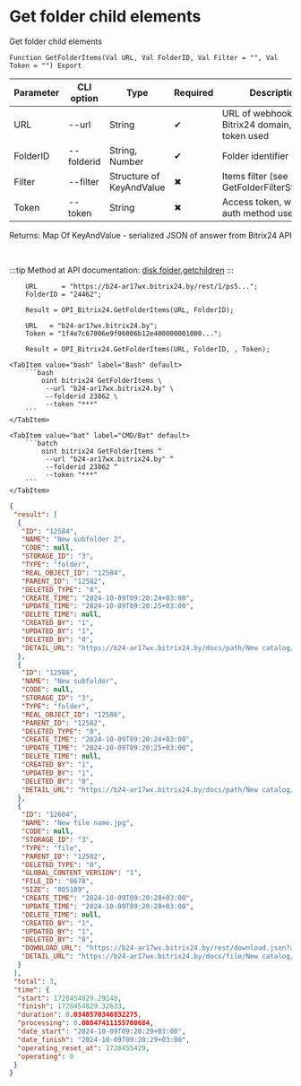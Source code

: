 ﻿---
sidebar_position: 7
---


# Get folder child elements
 Get folder child elements



`Function GetFolderItems(Val URL, Val FolderID, Val Filter = "", Val Token = "") Export`

  | Parameter | CLI option | Type | Required | Description |
  |-|-|-|-|-|
  | URL | --url | String | &#x2714; | URL of webhook or a Bitrix24 domain, when token used |
  | FolderID | --folderid | String, Number | &#x2714; | Folder identifier |
  | Filter | --filter | Structure of KeyAndValue | &#x2716; | Items filter (see GetFolderFilterStructure) |
  | Token | --token | String | &#x2716; | Access token, when app auth method used |

  
  Returns:  Map Of KeyAndValue - serialized JSON of answer from Bitrix24 API

<br/>

:::tip
Method at API documentation: [disk.folder.getchildren](https://dev.1c-bitrix.ru/rest_help/disk/folder/disk_folder_getchildren.php)
:::
<br/>



```bsl title="1C:Enterprise/OneScript code example"
    URL      = "https://b24-ar17wx.bitrix24.by/rest/1/ps5...";
    FolderID = "24462";

    Result = OPI_Bitrix24.GetFolderItems(URL, FolderID);

    URL   = "b24-ar17wx.bitrix24.by";
    Token = "1f4e7c67006e9f06006b12e400000001000...";

    Result = OPI_Bitrix24.GetFolderItems(URL, FolderID, , Token);
```
 

 <Tabs>
  
    <TabItem value="bash" label="Bash" default>
        ```bash
            oint bitrix24 GetFolderItems \
             --url "b24-ar17wx.bitrix24.by" \
             --folderid 23862 \
             --token "***"
        ```
    </TabItem>
  
    <TabItem value="bat" label="CMD/Bat" default>
        ```batch
            oint bitrix24 GetFolderItems ^
             --url "b24-ar17wx.bitrix24.by" ^
             --folderid 23862 ^
             --token "***"
        ```
    </TabItem>
</Tabs>


```json title="Result"
{
 "result": [
  {
   "ID": "12584",
   "NAME": "New subfolder 2",
   "CODE": null,
   "STORAGE_ID": "3",
   "TYPE": "folder",
   "REAL_OBJECT_ID": "12584",
   "PARENT_ID": "12582",
   "DELETED_TYPE": "0",
   "CREATE_TIME": "2024-10-09T09:20:24+03:00",
   "UPDATE_TIME": "2024-10-09T09:20:25+03:00",
   "DELETE_TIME": null,
   "CREATED_BY": "1",
   "UPDATED_BY": "1",
   "DELETED_BY": "0",
   "DETAIL_URL": "https://b24-ar17wx.bitrix24.by/docs/path/New catalog/New subfolder 2"
  },
  {
   "ID": "12586",
   "NAME": "New subfolder",
   "CODE": null,
   "STORAGE_ID": "3",
   "TYPE": "folder",
   "REAL_OBJECT_ID": "12586",
   "PARENT_ID": "12582",
   "DELETED_TYPE": "0",
   "CREATE_TIME": "2024-10-09T09:20:24+03:00",
   "UPDATE_TIME": "2024-10-09T09:20:25+03:00",
   "DELETE_TIME": null,
   "CREATED_BY": "1",
   "UPDATED_BY": "1",
   "DELETED_BY": "0",
   "DETAIL_URL": "https://b24-ar17wx.bitrix24.by/docs/path/New catalog/New subfolder"
  },
  {
   "ID": "12604",
   "NAME": "New file name.jpg",
   "CODE": null,
   "STORAGE_ID": "3",
   "TYPE": "file",
   "PARENT_ID": "12582",
   "DELETED_TYPE": "0",
   "GLOBAL_CONTENT_VERSION": "1",
   "FILE_ID": "8678",
   "SIZE": "805189",
   "CREATE_TIME": "2024-10-09T09:20:28+03:00",
   "UPDATE_TIME": "2024-10-09T09:20:28+03:00",
   "DELETE_TIME": null,
   "CREATED_BY": "1",
   "UPDATED_BY": "1",
   "DELETED_BY": "0",
   "DOWNLOAD_URL": "https://b24-ar17wx.bitrix24.by/rest/download.json?auth=6b2e0667006e9f06006b12e4000000010000072c4914d2a629a27f8e468fd6a8ba64ff&token=disk%7CaWQ9MTI2MDQmXz03bHFpaTl0bjV6aFk1SnFVY0szYU5RMVNSRHlWb2ZwcA%3D%3D%7CImRvd25sb2FkfGRpc2t8YVdROU1USTJNRFFtWHowM2JIRnBhVGwwYmpWNmFGazFTbkZWWTBzellVNVJNVk5TUkhsV2IyWndjQT09fDZiMmUwNjY3MDA2ZTlmMDYwMDZiMTJlNDAwMDAwMDAxMDAwMDA3MmM0OTE0ZDJhNjI5YTI3ZjhlNDY4ZmQ2YThiYTY0ZmYi.SL6HjOaIdsjTX1Tik1rou9x26mZ6E8LBmyKI4jcVsps%3D",
   "DETAIL_URL": "https://b24-ar17wx.bitrix24.by/docs/file/New catalog/New file name.jpg"
  }
 ],
 "total": 3,
 "time": {
  "start": 1728454829.29148,
  "finish": 1728454829.32633,
  "duration": 0.0348570346832275,
  "processing": 0.00847411155700684,
  "date_start": "2024-10-09T09:20:29+03:00",
  "date_finish": "2024-10-09T09:20:29+03:00",
  "operating_reset_at": 1728455429,
  "operating": 0
 }
}
```
